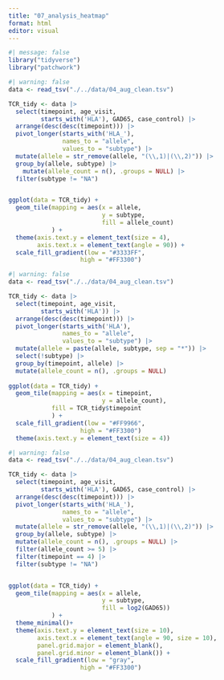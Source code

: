 ```yaml
---
title: "07_analysis_heatmap"
format: html
editor: visual
---
```


```r
#| message: false
library("tidyverse")
library("patchwork")
```

```r
#| warning: false
data <- read_tsv("./../data/04_aug_clean.tsv")

TCR_tidy <- data |> 
  select(timepoint, age_visit,
         starts_with('HLA'), GAD65, case_control) |>
  arrange(desc(desc(timepoint))) |> 
  pivot_longer(starts_with('HLA_'), 
               names_to = "allele",
               values_to = "subtype") |>
  mutate(allele = str_remove(allele, "(\\,1)|(\\,2)")) |>
  group_by(allele, subtype) |> 
    mutate(allele_count = n(), .groups = NULL) |>
  filter(subtype != "NA")


ggplot(data = TCR_tidy) +
  geom_tile(mapping = aes(x = allele,
                          y = subtype,
                          fill = allele_count)
            ) + 
  theme(axis.text.y = element_text(size = 4),
        axis.text.x = element_text(angle = 90)) +
  scale_fill_gradient(low = "#3333FF",
                    high = "#FF3300")

```

```r
#| warning: false
data <- read_tsv("./../data/04_aug_clean.tsv")

TCR_tidy <- data |> 
  select(timepoint, age_visit,
         starts_with('HLA')) |>
  arrange(desc(desc(timepoint))) |> 
  pivot_longer(starts_with('HLA'), 
               names_to = "allele",
               values_to = "subtype") |> 
  mutate(allele = paste(allele, subtype, sep = "*")) |>
  select(!subtype) |> 
  group_by(timepoint, allele) |> 
  mutate(allele_count = n(), .groups = NULL)
  
ggplot(data = TCR_tidy) +
  geom_tile(mapping = aes(x = timepoint,
                          y = allele_count),
            fill = TCR_tidy$timepoint
            ) + 
  scale_fill_gradient(low = "#FF9966",
                    high = "#FF3300")
  theme(axis.text.y = element_text(size = 4))
```

```r
#| warning: false
data <- read_tsv("./../data/04_aug_clean.tsv")

TCR_tidy <- data |> 
  select(timepoint, age_visit,
         starts_with('HLA'), GAD65, case_control) |>
  arrange(desc(desc(timepoint))) |> 
  pivot_longer(starts_with('HLA_'), 
               names_to = "allele",
               values_to = "subtype") |>
  mutate(allele = str_remove(allele, "(\\,1)|(\\,2)")) |>
  group_by(allele, subtype) |> 
  mutate(allele_count = n(), .groups = NULL) |>
  filter(allele_count >= 5) |>
  filter(timepoint == 4) |>
  filter(subtype != "NA")


ggplot(data = TCR_tidy) +
  geom_tile(mapping = aes(x = allele,
                          y = subtype,
                          fill = log2(GAD65))
            ) + 
  theme_minimal()+
  theme(axis.text.y = element_text(size = 10),
        axis.text.x = element_text(angle = 90, size = 10),
        panel.grid.major = element_blank(),
        panel.grid.minor = element_blank()) +
  scale_fill_gradient(low = "gray",
                    high = "#FF3300")

```
